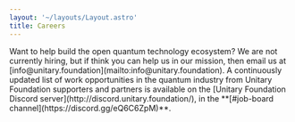 ```yaml
---
layout: '~/layouts/Layout.astro'
title: Careers
---
```


<!--import Jobs from '~/components/Pages/Career/Jobs.astro';-->

<PageIntro>
Want to help build the open quantum technology ecosystem?
</PageIntro>

<ReducedWidth>
  We are not currently hiring, but if think you can help us in our
  mission, then email us at [info@unitary.foundation](mailto:info@unitary.foundation). A
  continuously updated list of work opportunities in the quantum industry from
  Unitary Foundation supporters and partners is available on the [Unitary Foundation Discord
  server](http://discord.unitary.foundation/), in the **[#job-board
  channel](https://discord.gg/eQ6C6ZpM)**.
</ReducedWidth>
